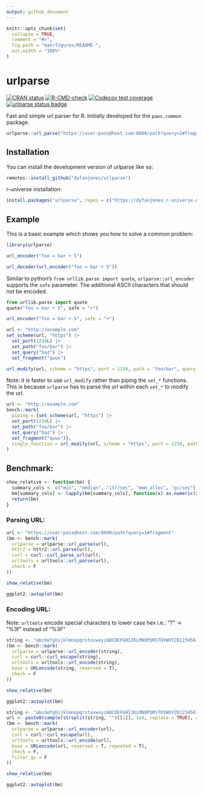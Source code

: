 ```yaml
---
output: github_document
---
```


<!-- README.md is generated from README.Rmd. Please edit that file -->

```r
knitr::opts_chunk$set(
  collapse = TRUE,
  comment = "#>",
  fig.path = "man/figures/README-",
  out.width = "100%"
)
```

# urlparse

<!-- badges: start -->
[![CRAN status](https://www.r-pkg.org/badges/version/urlparse)](https://CRAN.R-project.org/package=urlparse)
[![R-CMD-check](https://github.com/DyfanJones/urlparse/actions/workflows/R-CMD-check.yaml/badge.svg)](https://github.com/DyfanJones/urlparse/actions/workflows/R-CMD-check.yaml)
[![Codecov test coverage](https://codecov.io/gh/DyfanJones/urlparse/graph/badge.svg)](https://app.codecov.io/gh/DyfanJones/urlparse)
[![urlparse status badge](https://dyfanjones.r-universe.dev/urlparse/badges/version)](https://dyfanjones.r-universe.dev/urlparse)
<!-- badges: end -->

Fast and simple url parser for R. Initially developed for the `paws.common` package.

```r
urlparse::url_parse("https://user:pass@host.com:8000/path?query=1#fragment")
```

## Installation

You can install the development version of urlparse like so:

``` r
remotes::install_github("dyfanjones/urlparse")
```

r-universe installation:

```r
install.packages("urlparse", repos = c("https://dyfanjones.r-universe.dev", "https://cloud.r-project.org"))
```

## Example

This is a basic example which shows you how to solve a common problem:

```r
library(urlparse)
```

```r
url_encoder("foo = bar + 5")

url_decoder(url_encoder("foo = bar + 5"))
```

Similar to python's `from urllib.parse import quote`, `urlparse::url_encoder` supports the `safe` parameter. The additional ASCII characters that should not be encoded.


```python
from urllib.parse import quote
quote("foo = bar + 5", safe = "+")
```
```r
url_encoder("foo = bar + 5", safe = "+")
```

```r

url <- "http://example.com"
set_scheme(url, "https") |>
  set_port(1234L) |>
  set_path("foo/bar") |>
  set_query("baz") |>
  set_fragment("quux")

url_modify(url, scheme = "https", port = 1234, path = "foo/bar", query = "baz", fragment = "quux")
```


Note: it is faster to use `url_modify` rather than piping the `set_*` functions.  This is because `urlparse` has to parse the url within each `set_*` to modify the url.

```r
url <- "http://example.com"
bench::mark(
  piping = {set_scheme(url, "https") |>
  set_port(1234L) |>
  set_path("foo/bar") |>
  set_query("baz") |>
  set_fragment("quux")},
  single_function = url_modify(url, scheme = "https", port = 1234, path = "foo/bar", query = "baz", fragment = "quux")
)
```


## Benchmark:

```r
show_relative <- function(bm) {
  summary_cols <- c("min", "median", "itr/sec", "mem_alloc", "gc/sec")
  bm[summary_cols] <- lapply(bm[summary_cols], function(x) as.numeric(x / min(x)))
  return(bm)
}
```

### Parsing URL:
```r
url <- "https://user:pass@host.com:8000/path?query=1#fragment"
(bm <- bench::mark(
  urlparse = urlparse::url_parse(url),
  httr2 = httr2::url_parse(url),
  curl = curl::curl_parse_url(url),
  urltools = urltools::url_parse(url),
  check = F
))

show_relative(bm)

ggplot2::autoplot(bm)
```

### Encoding URL:

Note: `urltools` encode special characters to lower case hex i.e.: "?" -> "%3f" instead of "%3F"

```r
string <- "abcdefghijklmnopqrstuvwxyzABCDEFGHIJKLMNOPQRSTUVWXYZ0123456789-._~`!@#$%^&*()=+[{]}\\|;:'\",<>/? "
(bm <- bench::mark(
  urlparse = urlparse::url_encoder(string),
  curl = curl::curl_escape(string),
  urltools = urltools::url_encode(string),
  base = URLencode(string, reserved = T),
  check = F
))

show_relative(bm)

ggplot2::autoplot(bm)
```

```r
string <- "abcdefghijklmnopqrstuvwxyzABCDEFGHIJKLMNOPQRSTUVWXYZ0123456789-._~`!@#$%^&*()=+[{]}\\|;:'\",<>/? "
url <- paste0(sample(strsplit(string, "")[[1]], 1e4, replace = TRUE), collapse = "")
(bm <- bench::mark(
  urlparse = urlparse::url_encoder(url),
  curl = curl::curl_escape(url),
  urltools = urltools::url_encode(url),
  base = URLencode(url, reserved = T, repeated = T),
  check = F,
  filter_gc = F
))

show_relative(bm)

ggplot2::autoplot(bm)
```

